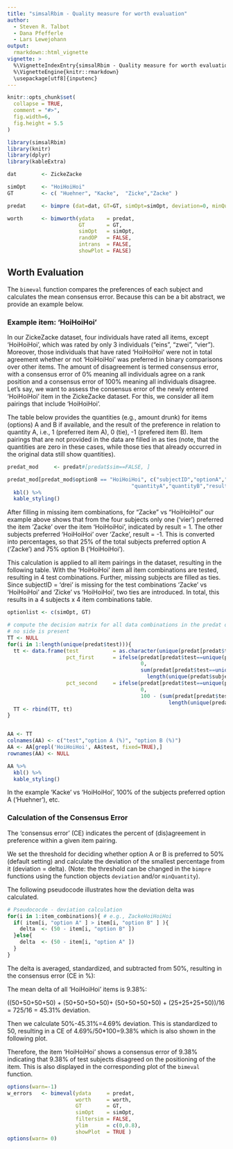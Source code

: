 ```yaml
---
title: "simsalRbim - Quality measure for worth evaluation"
author: 
  - Steven R. Talbot
  - Dana Pfefferle
  - Lars Lewejohann
output:
  rmarkdown::html_vignette
vignette: >
  %\VignetteIndexEntry{simsalRbim - Quality measure for worth evaluation}
  %\VignetteEngine{knitr::rmarkdown}
  \usepackage[utf8]{inputenc}
---
```


```r
knitr::opts_chunk$set(
  collapse = TRUE,
  comment = "#>",
  fig.width=6,
  fig.height = 5.5
)
```

```r
library(simsalRbim)
library(knitr)
library(dplyr)
library(kableExtra)
```



```r
dat        <- ZickeZacke

simOpt     <- "HoiHoiHoi"
GT         <- c( "Huehner", "Kacke",  "Zicke","Zacke" )

predat     <- bimpre (dat=dat, GT=GT, simOpt=simOpt, deviation=0, minQuantity=0)

worth      <- bimworth(ydata    = predat,
                       GT       = GT,
                       simOpt   = simOpt,
                       randOP   = FALSE,
                       intrans  = FALSE,
                       showPlot = FALSE)
```



## Worth Evaluation
The `bimeval` function compares the preferences of each subject and calculates
the mean consensus error. Because this can be a bit abstract, we provide an 
example below.

### Example item: 'HoiHoiHoi'
In our ZickeZacke dataset, four individuals have rated all items, except 
'HoiHoiHoi', which was rated by only 3 individuals (“eins", “zwei”, “vier”). 
Moreover, those individuals that have rated 'HoiHoiHoi' were not in total
agreement whether or not 'HoiHoiHoi' was preferred in binary comparisons over
other items. The amount of disagreement is termed consensus error, with a 
consensus error of 0% meaning all individuals agree on a rank position and a
consensus error of 100% meaning all individuals disagree. Let’s say, we want to
assess the consensus error of the newly entered ‘HoiHoiHoi’ item in the 
ZickeZacke dataset. For this, we consider all item pairings that include 
‘HoiHoiHoi’.

The table below provides the quantities (e.g., amount drunk) for items (options)
A and B if available, and the result of the preference in relation to quantity 
A, i.e., 1 (preferred item A), 0 (tie), -1 (prefered item B). Item pairings that
are not provided in the data are filled in as ties (note, that the quantities 
are zero in these cases, while those ties that already occurred in the original 
data still show quantities).

```r
predat_mod     <- predat#[predat$sim==FALSE, ]

predat_mod[predat_mod$optionB == "HoiHoiHoi", c("subjectID","optionA","optionB",
                                        "quantityA","quantityB","result")] %>%
  kbl() %>%
  kable_styling()
```

After filling in missing item combinations, for “Zacke” vs “HoiHoiHoi” our 
example above shows that from the four subjects only one (‘vier’) preferred the
item ‘Zacke’ over the item ‘HoiHoiHoi’, indicated by result = 1. The other 
subjects preferred ‘HoiHoiHoi’ over ‘Zacke’, result = -1. This is converted into
percentages, so that 25% of the total subjects preferred option A (‘Zacke’) and
75% option B (‘HoiHoiHoi’).

This calculation is applied to all item pairings in the dataset, resulting in 
the following table. With the ‘HoiHoiHoi’ item all item combinations are tested,
resulting in 4 test combinations. Further, missing subjects are filled as ties.
Since subjectID = 'drei' is missing for the test combinations 'Zacke' vs 
'HoiHoiHoi' and 'Zicke' vs 'HoiHoiHoi', two ties are introduced. In total, this
results in a 4 subjects x 4 item combinations table.


```r
optionlist <- c(simOpt, GT)

# compute the decision matrix for all data combinations in the predat object
# no side is present
TT <- NULL
for(i in 1:length(unique(predat$test))){
  tt <- data.frame(test           = as.character(unique(predat[predat$test==unique(predat$test)[i], "test"])),
                   pct_first      = ifelse(predat[predat$test==unique(predat$test)[i],    ]$result== 0,
                                           0,
                                           sum(predat[predat$test==unique(predat$test)[i],    ]$result== 1) /
                                             length(unique(predat$subjectID))*100),
                   pct_second     = ifelse(predat[predat$test==unique(predat$test)[i], ]$result ==0,
                                           0,
                                           100 - (sum(predat[predat$test==unique(predat$test)[i], ]$result== 1) /
                                                    length(unique(predat$subjectID))*100)))
  TT <- rbind(TT, tt)
}


AA <- TT
colnames(AA) <- c("test","option A (%)", "option B (%)")
AA <- AA[grepl('HoiHoiHoi', AA$test, fixed=TRUE),]
rownames(AA) <- NULL

AA %>%
  kbl() %>%
  kable_styling()

```

In the example ‘Kacke’ vs ‘HoiHoiHoi’, 100% of the subjects preferred option A 
(‘Huehner’), etc.


### Calculation of the Consensus Error
The ‘consensus error’ (CE) indicates the percent of (dis)agreement in preference
within a given item pairing.

We set the threshold for deciding whether option A or B is preferred to 50% 
(default setting) and calculate the deviation of the smallest percentage from 
it (deviation = delta). (Note: the threshold can be changed in the `bimpre` 
functions using the function objects `deviation` and/or `minQuantity`). 

The following pseudocode illustrates how the deviation delta was calculated.

```r
# Pseudococde - deviation calculation
for(i in 1:item_combinations){ # e.g., ZackeHoiHoiHoi
  if( item[i, "option A" ] > item[i, "option B" ] ){
    delta  <- (50 - item[i, "option B" ])
  }else{
    delta  <- (50 - item[i, "option A" ])
  }
}
```

The delta is averaged, standardized, and subtracted from 50%, resulting
in the consensus error (CE in %):

\begin{align*}
CE = 50-(\sum_{i=1}^n delta_i/n)/50*100\\
\end{align*}

The mean delta of all 'HoiHoiHoi' items is 9.38%:

((50+50+50+50) + (50+50+50+50)+ (50+50+50+50) + (25+25+25+50))/16 = 725/16 = 
45.31% deviation.

Then we calculate 50%-45.31%=4.69% deviation. This is standardized to 50,
resulting in a CE of 4.69%/50*100=9.38% which is also shown in the following
plot.

Therefore, the item ‘HoiHoiHoi’ shows a consensus error of 9.38% indicating that
9.38% of test subjects disagreed on the positioning of the item. This is also 
displayed in the corresponding plot of the `bimeval` function.


```r
options(warn=-1)
w_errors   <- bimeval(ydata     = predat, 
                      worth     = worth, 
                      GT        = GT,
                      simOpt    = simOpt,
                      filtersim = FALSE, 
                      ylim      = c(0,0.8),
                      showPlot  = TRUE )
options(warn= 0)
```



